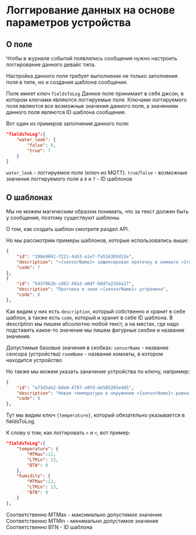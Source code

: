 # Логгирование данных на основе параметров устройства

## О поле
Чтобы в журнале событий появлялись сообщения нужно настроить логгирование данного девайс типа.

Настройка данного поля требует выполнение не только заполнения поля в типе, но и создания шаблона сообщения.

<Info>Поле имеет ключ `fieldsToLog`</Info>
Данное поле принимает в себя джсон, в котором ключами являются логгируемые поля. Ключами логгируемого поля являются все возможные значения данного поля, а значением данного поля являются ID шаблона сообщения.

Вот один из примеров заполнения данного поля:
```json
"fieldsToLog":{
    "water_leak": {
        "false": 8,
        "true": 7
    }
}
```

`water_leak` - логгируемое поле (ключ из MQTT).
`true`/`false` - возможные значения логгируемого поля
а `8` и `7` - ID шаблонов

## О шаблонах

Мы не можем магическим образом понимать, что за текст должен быть у сообщения, поэтому существуют шаблоны.

О том, как создать шаблон смотрите раздел API.

Но мы рассмотрим примеры шаблонов, которые использовались выше:
```json
{
    "id": "198e9691-f221-4a53-a1e7-fa516365d12e",
    "description": "«{sensorName}» зафиксировал протечку в комнате «{roomName}»",
    "code": 7
},
{
    "id": "543f0b2b-cd62-48a3-a0df-b0d7a2354a17",
    "description": "Протчека в зоне «{sensorName}» устранена",
    "code": 8
},
```

Как видим у них есть `description`, который собственно и хранит в себе шаблон, а также есть `code`, который и хранит в себе ID шаблона.
В description мы пишем абсолютно любой текст, а на местах, где надо подставить какое-то значение мы пишем фигурные скобки и название значения.

Допустимые базовые значения в скобках:
`sensorName` - название сенсора (устройства)
`roomName` - название комнаты, в котором находится устройство

Но также мы можем указать заначение устройства по ключу, например:
```json
{
    "id": "a73d5ab2-bde8-4797-a9fd-de585205e485",
    "description": "Новая температура в окружении «{sensorName}» равна {temperature}",
    "code": 9
},
```

Тут мы видим ключ `{temperature}`, который обязательно указывается в fieldsToLog.

К слову о том, как логгировать `>` и `<`, вот пример:
```json
"fieldsToLog":{
    "temperature": {
        "MTMax":12,
        "LTMin": 13,
        "BTN": 9
    },
    "humidity": {
        "MTMax":12,
        "LTMin": 13,
        "BTN": 9
    }
},
```

Соответственно MTMax - максимально допустимое значение
Соответственно MTMin - минимально допустимое значение
Соответственно BTN -  ID шаблона